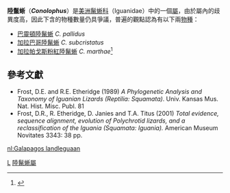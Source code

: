 {{Automatic taxobox
| taxon = Conolophus
| authority = 
| name = 陸鬣蜥屬
| image = Land Iguana.jpg
| image_caption = [[加拉巴哥陸鬣蜥|加拉巴哥陸鬣蜥]]
| subdivision_ranks = [[種|種]]
| subdivision =
* [[加拉帕戈斯粉紅陸鬣蜥|加拉帕戈斯粉紅陸鬣蜥]] ''C. marthae''
* [[巴靈頓陸鬣蜥|巴靈頓陸鬣蜥]] ''C. pallidus''
* [[加拉巴哥陸鬣蜥|加拉巴哥陸鬣蜥]] ''C. subcristatus''
}}
'''陸鬣蜥'''（'''''Conolophus'''''）是[[美洲鬣蜥科|美洲鬣蜥科]]（Iguanidae）中的一個[[屬_(生物)|屬]]，由於屬內的歧異度高，因此下含的物種數量仍具爭議，普遍的觀點認為有以下兩[[物種|物種]]：

* [[巴靈頓陸鬣蜥|巴靈頓陸鬣蜥]] ''C. pallidus''
* [[加拉巴哥陸鬣蜥|加拉巴哥陸鬣蜥]] ''C. subcristatus''
* [[加拉帕戈斯粉紅陸鬣蜥|加拉帕戈斯粉紅陸鬣蜥]] ''C. marthae''<ref>{{Cite journal en|author=Gabriele Gentile & Howard L. Snell|title=''Conolophus marthae'' sp.nov. (Squamata, Iguanidae), a new species of land iguana from the Galápagos archipelago|journal=Zootaxa|volume=2201|pages=1–10|year=2009|url=http://www.mapress.com/zootaxa/2009/f/zt02201p010.pdf}}</ref>

==參考文獻==
{{reflist}}
* Frost, D.E. and R.E. Etheridge (1989) ''A Phylogenetic Analysis and Taxonomy of Iguanian Lizards (Reptilia: Squamata)''. Univ. Kansas Mus. Nat. Hist. Misc. Publ. 81
* Frost, D.R.,  R. Etheridge, D. Janies and T.A. Titus (2001) ''Total evidence, sequence alignment, evolution of Polychrotid lizards, and a reclassification of the Iguania (Squamata: Iguania).'' American Museum Novitates 3343: 38 pp.

{{Lizard-stub}}

{{taxonbar}}
[[Category:美洲鬣蜥科|L]]
[[Category:陸鬣蜥屬|]]

[[nl:Galapagos_landleguaan|nl:Galapagos landleguaan]]